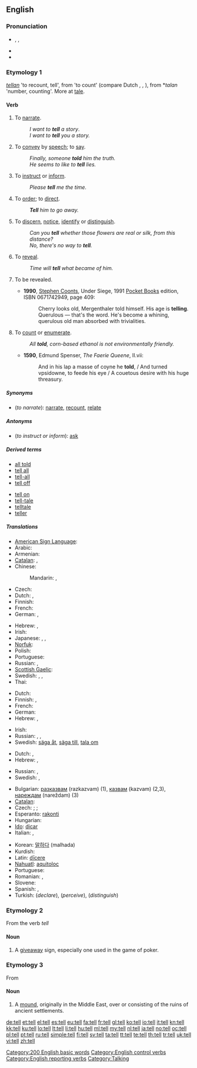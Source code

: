{{wikipedia|Tell (disambiguation)}}
==English==

{{rank|each|between|face|175|tell|because|few|whom}}

===Pronunciation===
* {{enPR|tĕl}}, {{IPA|/tɛl/}}, {{SAMPA|/tEl/}}
* {{audio|en-us-tell.ogg|Audio (US)}}
* {{rhymes|ɛl}}

===Etymology 1===
{{etyl|ang}} ''[[tellan]]'' 'to recount, tell', from {{proto|Germanic|taljanan}} 'to count' (compare Dutch {{term|tellen|lang=nl}}, {{etyl|goh|-}} {{term|zellen|lang=goh}}, {{etyl|non|-}} {{term|telja|lang=non}}), from *''talan'' 'number, counting'. More at [[tale]].

====Verb====
{{en-verb|tells|telling|told}}

# {{transitive}} To [[narrate]].
#: ''I want to '''tell''' a story''.
#: ''I want to '''tell''' you a story.''
# {{transitive}} To [[convey]] by [[speech]]; to [[say]].
#: ''Finally, someone '''told''' him the truth.''
#: ''He seems to like to '''tell''' lies.''
# {{transitive}} To [[instruct]] or [[inform]].
#: ''Please '''tell''' me the time.''
# {{transitive}} To [[order]]; to [[direct]].
#: '''''Tell''' him to go away.''
# {{transitive}} To [[discern]], [[notice]], [[identify]] or [[distinguish]].
#: ''Can you '''tell''' whether those flowers are real or silk, from this distance?''
#: ''No, there's no way to '''tell'''.''
# {{transitive}} To [[reveal]].
#: ''Time will '''tell''' what became of him.''
# {{intransitive}} To be revealed.
#* '''1990''', [[w:Stephen Coonts|Stephen Coonts]], Under Siege, 1991 [[w:Pocket Books|Pocket Books]] edition, ISBN 0671742949, page 409:
#*: Cherry looks old, Mergenthaler told himself. His age is '''telling'''. Querulous — that's the word. He's become a whining, querulous old man absorbed with trivialities.
# {{archaic}} To [[count]] or [[enumerate]].
#: ''All '''told''', corn-based ethanol is not environmentally friendly.''
#*'''1590''', Edmund Spenser, ''The Faerie Queene'', II.vii:
#*:And in his lap a masse of coyne he '''told''', / And turned vpsidowne, to feede his eye / A couetous desire with his huge threasury.

=====Synonyms=====
* (''to narrate''): [[narrate]], [[recount]], [[relate]]

=====Antonyms=====
* (''to instruct or inform''): [[ask]]

=====Derived terms=====
{{rel-top|terms derived from ''tell'' (verb)}}
* [[all told]]
* [[tell all]]
* [[tell-all]]
* [[tell off]]
{{rel-mid}}
* [[tell on]]
* [[tell-tale]]
* [[telltale]]
* [[teller]]
{{rel-bottom}}

=====Translations=====
{{trans-see|narrate}}

{{trans-top|to pass information}}
* [[American Sign Language]]: {{tø|ase|1@Chin-PalmBack 1@FromChin-PalmUp}}
* Arabic: {{t|ar|أخبر|tr='áxbara}}
* Armenian: {{t+|hy|ասել|tr=asel}}
* [[Catalan]]: {{t+|ca|dir}},  {{t+|ca|explicar}}
* Chinese:
*: Mandarin: {{t-|cmn|告訴|sc=Hani}},  {{t-|cmn|告诉|tr=gàosu|sc=Hani}}
* Czech: {{t+|cs|říci}}
* Dutch: {{t+|nl|vertellen}}, {{t+|nl|zeggen}}
* Finnish: {{t+|fi|kertoa}}
* French: {{t+|fr|dire}}
* German: {{t+|de|sagen}}, {{t+|de|erzählen}}
{{trans-mid}}
* Hebrew: {{t|he|הגיד|tr=hagíd}}, {{t+|he|אמר|tr=amár}}
* Irish: {{t-|ga|abair|xs=Irish}}
* Japanese: {{t-|ja|教える|tr=おしえる, oshieru}},  {{t+|ja|言う|tr=いう, iu}}, {{t-|ja|述べる|tr=のべる, noberu}}
* [[Norfuk]]: {{tø|cpe-nor|tull}}
* Polish: {{t+|pl|powiedzieć}}
* Portuguese: {{t+|pt|contar}}
* Russian: {{qualifier|imperfective}} {{t+|ru|говорить|tr=govorít'}},  {{qualifier|perfective}} {{t+|ru|сказать|tr=skazát'}}
* [[Scottish Gaelic]]: {{t-|gd|innis|xs=Scottish Gaelic}}
* Swedish: {{t+|sv|säga}}, {{t+|sv|berätta}}, {{t+|sv|tala om}}
* Thai: {{t-|th|บอก|tr=bòk}}
{{trans-bottom}}

{{trans-top|to instruct}}
* Dutch: {{t|nl|instrueren}}
* Finnish: {{t+|fi|käskeä}}, {{t+|fi|määrätä}}
* French: {{t+|fr|dire}}
* German: {{t+|de|sagen}}
* Hebrew: {{t|he|הגיד|tr=hagíd}}, {{t+|he|אמר|tr=amár}}
{{trans-mid}}
* Irish: {{t-|ga|abair|xs=Irish}}
* Russian: {{qualifier|imperfective}} {{t+|ru|говорить|tr=govorít'}},  {{qualifier|perfective}} {{t+|ru|сказать|tr=skazát'}},  {{qualifier|order}} {{t+|ru|приказать|tr=prikazát'}}
* Swedish: [[säga åt]], [[säga till]], [[tala om]]
{{trans-bottom}}

{{trans-top|to discern, notice, identify or distinguish}}
* Dutch: {{t+|nl|vertellen}}, {{t+|nl|zeggen}}
* Hebrew: {{t-|he|הבין|tr=hevín}}, {{t+|he|הבדיל|tr=hivdíl}}
{{trans-mid}}
* Russian: {{qualifier|imperfective}} {{t|ru|различать|tr=različát'}},  {{qualifier|perfective}} {{t|ru|различить|tr=različít'}}
* Swedish: {{t+|sv|säga}}, {{t+|sv|avgöra}}
{{trans-bottom}}

{{checktrans-top}}
* Bulgarian: [[разказвам]] (razkazvam) (1), [[казвам]] (kazvam) (2,3), [[нареждам]] (nareždam) (3)
* [[Catalan]]: {{t+|ca|explicar}}
* Czech: {{t+|cs|říci}}; {{t-|cs|chápat}}; {{t-|cs|rozlišovat}}
* Esperanto: [[rakonti]]
* Hungarian: {{t+|hu|elmond}}
* [[Ido]]: [[dicar]]
* Italian: {{t+|it|dire}}, {{t+|it|contare}}
{{trans-mid}}
* Korean: [[말하다]] (malhada)
* Kurdish: {{ku-Arab|[[گێڕان]]}}
* Latin: [[dicere|dīcere]]
* [[Nahuatl]]: [[aquitoloc]]
* Portuguese: {{t+|pt|dizer}}
* Romanian: {{t+|ro|spune}}, {{t+|ro|zice}}
* Slovene: {{t|sl|povedati}}
* Spanish: {{t+|es|decir}}, {{t+|es|contar}}
* Turkish: {{t+|tr|söylemek}} (''declare''), {{t+|tr|anlamak}} (''perceive''), {{t|tr|ayırmak}} (''distinguish'')
{{trans-bottom}}

===Etymology 2===
From the verb ''tell''

====Noun====
{{en-noun}}

# {{poker}} A [[giveaway]] sign, especially one used in the game of poker.

===Etymology 3===
From {{etyl|ar|en}} {{term|تل||lang=ar|sc=Arab|tr=tall|hill, elevation}}

====Noun====
{{en-noun}}

# {{archaeology}} A [[mound]], originally in the Middle East, over or consisting of the ruins of ancient settlements.

[[Category:200 English basic words]]
[[Category:English control verbs]]
[[Category:English reporting verbs]]
[[Category:Talking]]

[[de:tell]]
[[et:tell]]
[[el:tell]]
[[es:tell]]
[[eu:tell]]
[[fa:tell]]
[[fr:tell]]
[[gl:tell]]
[[ko:tell]]
[[io:tell]]
[[it:tell]]
[[kn:tell]]
[[kk:tell]]
[[ku:tell]]
[[lo:tell]]
[[lt:tell]]
[[li:tell]]
[[hu:tell]]
[[ml:tell]]
[[my:tell]]
[[nl:tell]]
[[ja:tell]]
[[no:tell]]
[[oc:tell]]
[[pl:tell]]
[[pt:tell]]
[[ru:tell]]
[[simple:tell]]
[[fi:tell]]
[[sv:tell]]
[[ta:tell]]
[[tt:tell]]
[[te:tell]]
[[th:tell]]
[[tr:tell]]
[[uk:tell]]
[[vi:tell]]
[[zh:tell]]